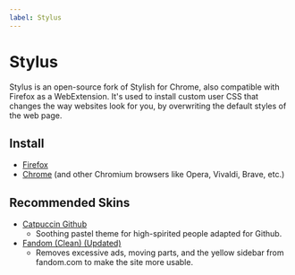 ```yaml
---
label: Stylus
---
```


# Stylus

Stylus is an open-source fork of Stylish for Chrome, also compatible with
Firefox as a WebExtension. It's used to install custom user CSS that changes the
way websites look for you, by overwriting the default styles of the web page.

## Install

- [Firefox](https://addons.mozilla.org/firefox/addon/styl-us/)
- [Chrome](https://chrome.google.com/webstore/detail/stylus/clngdbkpkpeebahjckkjfobafhncgmne)
  (and other Chromium browsers like Opera, Vivaldi, Brave, etc.)

## Recommended Skins

- [Catpuccin Github](https://github.com/catppuccin/github)
  - Soothing pastel theme for high-spirited people adapted for Github.
- [Fandom (Clean) (Updated)](https://userstyles.world/style/4456/fandom-clean-updated)
  - Removes excessive ads, moving parts, and the yellow sidebar from fandom.com
    to make the site more usable.
